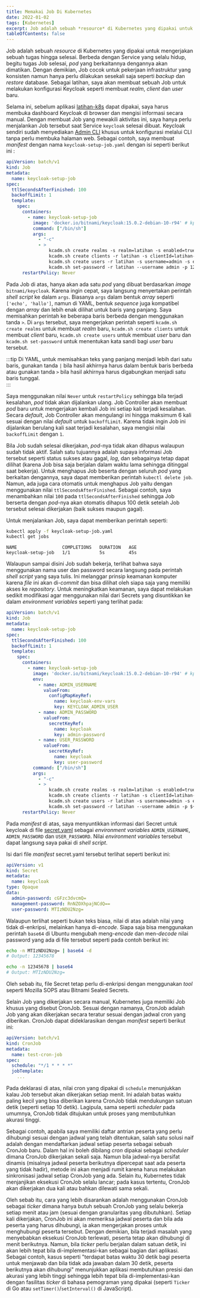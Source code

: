 ```yaml
---
title: Memakai Job Di Kubernetes
date: 2022-01-02
tags: [Kubernetes]
excerpt: Job adalah sebuah *resource* di Kubernetes yang dipakai untuk mengerjakan sebuah tugas hingga selesai.   Berbeda dengan Service yang selalu hidup, begitu tugas Job selesai, *pod* yang berkaitannya dengannya akan dimatikan...
tableOfContents: false
---
```


Job adalah sebuah *resource* di Kubernetes yang dipakai untuk mengerjakan sebuah tugas hingga selesai.   Berbeda dengan Service yang selalu hidup, begitu tugas Job selesai, *pod* yang berkaitannya dengannya akan dimatikan.  Dengan demikian, Job cocok untuk pekerjaan infrastruktur yang konsisten namun hanya perlu dilakukan sesekali saja seperti *backup* dan *restore* database.  Sebagai latihan, saya akan membuat sebuah Job untuk melakukan konfigurasi Keycloak seperti membuat *realm*, *client* dan *user* baru.

Selama ini, sebelum aplikasi [latihan-k8s](https://github.com/JockiHendry/latihan-k8s/tree/419d265ff195a43e1b8cedd45b4f975f97de3e56) dapat dipakai, saya harus membuka dashboard Keycloak di browser dan mengisi informasi secara manual. Dengan membuat Job yang mewakili aktivitas ini, saya hanya perlu menjalankan Job tersebut saat Service `keycloak` selesai dibuat.  Keycloak sendiri sudah menyediakan [Admin CLI](https://www.keycloak.org/docs/latest/server_admin/#admin-cli) khusus untuk konfigurasi melalui CLI tanpa perlu membuka halaman web.  Sebagai contoh, saya membuat *manifest* dengan nama `keycloak-setup-job.yaml` dengan isi seperti berikut ini :

```yaml title="keycloak-setup-job.yaml"
apiVersion: batch/v1
kind: Job
metadata:
  name: keycloak-setup-job  
spec:
  ttlSecondsAfterFinished: 100
  backoffLimit: 1
  template:
    spec:
      containers:
        - name: keycloak-setup-job
          image: 'docker.io/bitnami/keycloak:15.0.2-debian-10-r94' # kpt-set: docker.io/bitnami/keycloak:${keycloak_version}
          command: ["/bin/sh"]
          args:
            - "-c"
            - >
                kcadm.sh create realms -s realm=latihan -s enabled=true --no-config --server https://auth.latihan.jocki.me/auth --realm master --user user --password password;
                kcadm.sh create clients -r latihan -s clientId=latihan-k8s -s 'redirectUris=["https://web.latihan.jocki.me/*"]' -s 'webOrigins=["*"]' -s publicClient=true -s protocol=openid-connect -s enabled=true --no-config --server https://auth.latihan.jocki.me/auth --realm master --user user --password password;
                kcadm.sh create users -r latihan -s username=admin -s email=admin@jocki.me -s emailVerified=true -s enabled=true --no-config --server https://auth.latihan.jocki.me/auth --realm master --user user --password password;
                kcadm.sh set-password -r latihan --username admin -p 12345678 --no-config --server https://auth.latihan.jocki.me/auth --realm master --user user --password password;
      restartPolicy: Never
```

Pada Job di atas, hanya akan ada satu *pod* yang dibuat berdasarkan *image* `bitnami/keycloak`.  Karena ingin cepat, saya langsung menyertakan perintah *shell script* ke dalam `args`.  Biasanya `args` dalam bentuk *array* seperti `['echo', 'hallo']`, namun di YAML, bentuk *sequence* juga kompatibel dengan *array* dan lebih enak dilihat untuk baris yang panjang.  Saya memisahkan perintah ke beberapa baris berbeda dengan menggunakan tanda `>`.  Di `args` tersebut, saya mengerjakan perintah seperti `kcadm.sh create realms` untuk membuat *realm* baru, `kcadm.sh create clients` untuk membuat *client* baru, `kcadm.sh create users` untuk membuat *user* baru dan `kcadm.sh set-password` untuk menentukan kata sandi bagi *user* baru tersebut.

:::tip
Di YAML, untuk memisahkan teks yang panjang menjadi lebih dari satu baris, gunakan tanda <code>|</code> bila hasil akhirnya harus dalam bentuk baris berbeda atau gunakan tanda <code>&gt;</code> bila hasil akhirnya harus digabungkan menjadi satu baris tunggal.  
:::

Saya menggunakan nilai `Never` untuk `restartPolicy` sehingga bila terjadi kesalahan, *pod* tidak akan dijalankan ulang.  Job Controller akan membuat *pod* baru untuk mengerjakan kembali Job ini setiap kali terjadi kesalahan.  Secara *default*, Job Controller akan mengulangi ini hingga maksimum 6 kali sesuai dengan nilai *default* untuk `backoffLimit`.  Karena tidak ingin Job ini dijalankan berulang kali saat terjadi kesalahan, saya mengisi nilai `backoffLimit` dengan `1`.

Bila Job sudah selesai dikerjakan, *pod*-nya tidak akan dihapus walaupun sudah tidak aktif.  Salah satu tujuannya adalah supaya informasi Job tersebut seperti status sukses atau gagal, *log*, dan sebagainya tetap dapat dilihat (karena Job bisa saja berjalan dalam waktu lama sehingga ditinggal saat bekerja).  Untuk menghapus Job beserta dengan seluruh *pod* yang berkaitan dengannya, saya dapat memberikan perintah `kubectl delete job`.  Namun, ada juga cara otomatis untuk menghapus Job yaitu dengan menggunakan nilai `ttlSecondsAfterFinished`.  Sebagai contoh, saya menambahkan nilai `100` pada `ttlSecondsAfterFinished` sehingga Job berserta dengan *pod*-nya akan otomatis dihapus 100 detik setelah Job tersebut selesai dikerjakan (baik sukses maupun gagal).

Untuk menjalankan Job, saya dapat memberikan perintah seperti:

```bash
kubectl apply -f keycloak-setup-job.yaml
kubectl get jobs
```

```
NAME                 COMPLETIONS   DURATION   AGE
keycloak-setup-job   1/1           5s         45s
```

Walaupun sampai disini Job sudah bekerja, terlihat bahwa saya menggunakan nama user dan password secara langsung pada perintah *shell script* yang saya tulis.  Ini melanggar prinsip keamanan komputer karena *file* ini akan di-*commit* dan bisa dilihat oleh siapa saja yang memiliki akses ke *repository*.  Untuk meningkatkan keamanan, saya dapat melakukan sedikit modifikasi agar menggunakan nilai dari Secrets yang disuntikkan ke dalam *environment variables* seperti yang terlihat pada:

```yaml title="keycloak-setup-job.yaml"
apiVersion: batch/v1
kind: Job
metadata:
  name: keycloak-setup-job  
spec:
  ttlSecondsAfterFinished: 100
  backoffLimit: 1
  template:
    spec:
      containers:
        - name: keycloak-setup-job
          image: 'docker.io/bitnami/keycloak:15.0.2-debian-10-r94' # kpt-set: docker.io/bitnami/keycloak:${keycloak_version}
          env:
            - name: ADMIN_USERNAME
              valueFrom:
                configMapKeyRef:
                  name: keycloak-env-vars
                  key: KEYCLOAK_ADMIN_USER
            - name: ADMIN_PASSWORD
              valueFrom:
                secretKeyRef:
                  name: keycloak
                  key: admin-password
            - name: USER_PASSWORD
              valueFrom:
                secretKeyRef:
                  name: keycloak
                  key: user-password
          command: ["/bin/sh"]
          args:
            - "-c"
            - >
                kcadm.sh create realms -s realm=latihan -s enabled=true --no-config --server https://auth.latihan.jocki.me/auth --realm master --user ${ADMIN_USERNAME} --password ${ADMIN_PASSWORD};
                kcadm.sh create clients -r latihan -s clientId=latihan-k8s -s 'redirectUris=["https://web.latihan.jocki.me/*"]' -s 'webOrigins=["*"]' -s publicClient=true -s protocol=openid-connect -s enabled=true --no-config --server https://auth.latihan.jocki.me/auth --realm master --user ${ADMIN_USERNAME} --password ${ADMIN_PASSWORD};
                kcadm.sh create users -r latihan -s username=admin -s email=admin@jocki.me -s emailVerified=true -s enabled=true --no-config --server https://auth.latihan.jocki.me/auth --realm master --user ${ADMIN_USERNAME} --password ${ADMIN_PASSWORD};
                kcadm.sh set-password -r latihan --username admin -p ${USER_PASSWORD} --no-config --server https://auth.latihan.jocki.me/auth --realm master --user ${ADMIN_USERNAME} --password ${ADMIN_PASSWORD};
      restartPolicy: Never
```

Pada *manifest* di atas, saya menyuntikkan informasi dari Secret untuk keycloak di file [secret.yaml](https://github.com/JockiHendry/latihan-k8s/blob/419d265ff195a43e1b8cedd45b4f975f97de3e56/kubernetes/keycloak/templates/secrets.yaml) sebagai *environment variables* `ADMIN_USERNAME`, `ADMIN_PASSWORD` dan `USER_PASSWORD`.  Nilai *environment variables* tersebut dapat langsung saya pakai di *shell script*.

Isi dari file *manifest* secret.yaml tersebut terlihat seperti berikut ini:

```yaml title="secrets.yaml"
apiVersion: v1
kind: Secret
metadata:
  name: keycloak  
type: Opaque
data:
  admin-password: cGFzc3dvcmQ=
  management-password: RnNZOXhpajNCdQ==
  user-password: MTIzNDU2Nzg=
```

Walaupun terlihat seperti bukan teks biasa, nilai di atas adalah nilai yang tidak di-enkripsi, melainkan hanya di-*encode*.  Siapa saja bisa menggunakan perintah `base64` di Ubuntu mengubah meng-*encode* dan men-*decode* nilai password yang ada di file tersebut seperti pada contoh berikut ini:

```bash
echo -n MTIzNDU2Nzg= | base64 -d
# Output: 12345678

echo -n 12345678 | base64
# Output: MTIzNDU2Nzg=
```

Oleh sebab itu, file Secret tetap perlu di-enkripsi dengan menggunakan *tool* seperti Mozilla SOPS atau Bitnami Sealed Secrets.

Selain Job yang dikerjakan secara manual, Kubernetes juga memiliki Job khusus yang disebut CronJob.  Sesuai dengan namanya, CronJob adalah Job yang akan dikerjakan secara teratur sesuai dengan jadwal cron yang diberikan.  CronJob dapat dideklarasikan dengan *manifest* seperti berikut ini:

```yaml title="test-cron-job.yaml"
apiVersion: batch/v1
kind: CronJob
metadata:
  name: test-cron-job
spec:
  schedule: "*/1 * * * *"
  jobTemplate:
    ...
```

Pada deklarasi di atas, nilai cron yang dipakai di `schedule` menunjukkan kalau Job tersebut akan dikerjakan setiap menit.  Ini adalah batas waktu paling kecil yang bisa diberikan karena CronJob tidak mendukungan satuan detik (seperti setiap 10 detik).  Lagipula, sama seperti *scheduler* pada umumnya, CronJob tidak ditujukan untuk proses yang membutuhkan akurasi tinggi.

Sebagai contoh, apabila saya memiliki daftar antrian peserta yang perlu dihubungi sesuai dengan jadwal yang telah ditentukan, salah satu solusi naif adalah dengan mendaftarkan jadwal setiap peserta sebagai sebuah CronJob baru.  Dalam hal ini boleh dibilang *cron* dipakai sebagai *scheduler* dimana CronJob dikerjakan sekali saja. Namun bila jadwal-nya bersifat dinamis (misalnya jadwal peserta berikutnya dipercepat saat ada peserta yang tidak hadir), metode ini akan menjadi rumit karena harus melakukan sinkronisasi jadwal setiap CronJob yang ada.  Selain itu, Kubernetes tidak menjanjikan eksekusi CronJob selalu lancar; pada kasus tertentu, CronJob akan dikerjakan dua kali atau bahkan dilewati sama sekali.

Oleh sebab itu, cara yang lebih disarankan adalah menggunakan CronJob sebagai *ticker* dimana hanya butuh sebuah CronJob yang selalu bekerja setiap menit atau jam (sesuai dengan granularitas yang dibutuhkan).  Setiap kali dikerjakan, CronJob ini akan memeriksa jadwal peserta dan bila ada peserta yang harus dihubungi, ia akan mengerjakan proses untuk menghubungi peserta tersebut.  Dengan demikian, bila terjadi masalah yang menyebabkan eksekusi CronJob terlewati, peserta tetap akan dihubungi di menit berikutnya.  Namun, bila *ticker* perlu berjalan dalam satuan detik, ini akan lebih tepat bila di-implementasi-kan sebagai bagian dari aplikasi.  Sebagai contoh, kasus seperti "terdapat batas waktu 30 detik bagi peserta untuk menjawab dan bila tidak ada jawaban dalam 30 detik, peserta berikutnya akan dihubungi" menunjukkan aplikasi membutuhkan presisi dan akurasi yang lebih tinggi sehingga lebih tepat bila di-implementasi-kan dengan fasilitas *ticker* di bahasa pemograman yang dipakai (seperti `Ticker` di Go atau `setTimer()`/`setInterval()` di JavaScript).